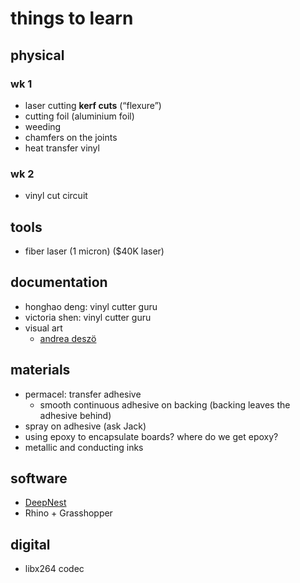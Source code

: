 # things to learn

## physical

### wk 1
- laser cutting **kerf cuts** (&ldquo;flexure&rdquo;)
- cutting foil (aluminium foil)
- weeding
- chamfers on the joints
- heat transfer vinyl

### wk 2
- vinyl cut circuit

## tools
- fiber laser (1 micron) ($40K laser)

## documentation
- honghao deng: vinyl cutter guru
- victoria shen: vinyl cutter guru
- visual art
  - [andrea deszö](http://andreadezso.com/)

## materials
- permacel: transfer adhesive
  - smooth continuous adhesive on backing (backing leaves the adhesive behind)
- spray on adhesive (ask Jack)
- using epoxy to encapsulate boards? where do we get epoxy?
- metallic and conducting inks

## software
- [DeepNest](https://deepnest.io/)
- Rhino + Grasshopper

## digital
- libx264 codec
